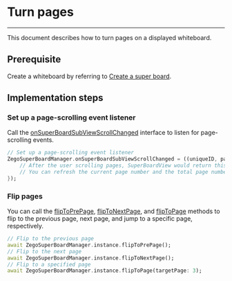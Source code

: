 # Turn pages

- - -


This document describes how to turn pages on a displayed whiteboard.

## Prerequisite

Create a whiteboard by referring to [Create a super board](../Quick%20start/Create%20white%20board.mdx).

## Implementation steps

### Set up a page-scrolling event listener

Call the [onSuperBoardSubViewScrollChanged](https://pub.dev/documentation/zego_superboard/latest/zego_superboard_event_handler/ZegoSuperBoardEventHandler/onSuperBoardSubViewScrollChanged.html) interface to listen for page-scrolling events.

```dart
// Set up a page-scrolling event listener
ZegoSuperBoardManager.onSuperBoardSubViewScrollChanged = ((uniqueID, page, pageCount) { 
    // After the user scrolling pages, SuperBoardView would return this event.
    // You can refresh the current page number and the total page number on UI according to the currentSuperBoardSubView properties.
}); 
```

### Flip pages

You can call the [flipToPrePage](https://pub.dev/documentation/zego_superboard/latest/zego_superboard/ZegoSuperBoardManager/flipToPrePage.html), [flipToNextPage](https://pub.dev/documentation/zego_superboard/latest/zego_superboard/ZegoSuperBoardManager/flipToNextPage.html), and [flipToPage](https://pub.dev/documentation/zego_superboard/latest/zego_superboard/ZegoSuperBoardManager/flipToNextPage.html) methods to flip to the previous page, next page, and jump to a specific page, respectively.

```dart
// Flip to the previous page
await ZegoSuperBoardManager.instance.flipToPrePage(); 
// Flip to the next page
await ZegoSuperBoardManager.instance.flipToNextPage(); 
// Flip to a specified page
await ZegoSuperBoardManager.instance.flipToPage(targetPage: 3); 
```
